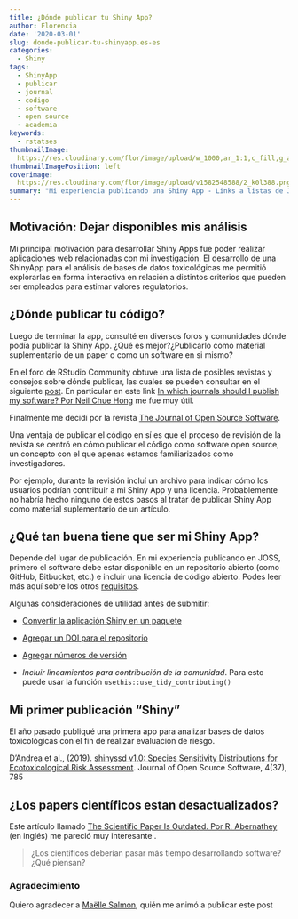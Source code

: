 ```yaml
---
title: ¿Dónde publicar tu Shiny App?
author: Florencia
date: '2020-03-01'
slug: donde-publicar-tu-shinyapp.es-es
categories:
  - Shiny
tags:
  - ShinyApp
  - publicar
  - journal
  - codigo
  - software
  - open source
  - academia
keywords:
  - rstatses
thumbnailImage: 
  https://res.cloudinary.com/flor/image/upload/w_1000,ar_1:1,c_fill,g_auto,e_art:hokusai/v1582548588/2_k0l388.png
thumbnailImagePosition: left
coverimage:
  https://res.cloudinary.com/flor/image/upload/v1582548588/2_k0l388.png
summary: "Mi experiencia publicando una Shiny App - Links a listas de Journals científicos dónde publicar una Shiny App"
---
```


## Motivación: Dejar disponibles mis análisis
Mi principal motivación para desarrollar Shiny Apps fue poder realizar aplicaciones web relacionadas con mi investigación. El desarrollo de una ShinyApp para el análisis de bases de datos toxicológicas me permitió explorarlas en forma interactiva en relación a distintos criterios que pueden ser empleados para estimar valores regulatorios.

## ¿Dónde publicar tu código?
Luego de terminar la app, consulté en diversos foros y comunidades dónde podía publicar la Shiny App. ¿Qué es mejor?¿Publicarlo como material suplementario de un paper o como un software en si mismo? 

En el foro de RStudio Community obtuve una lista de posibles revistas y consejos sobre dónde publicar, las cuales se pueden consultar en el siguiente [post](https://community.rstudio.com/t/can-i-publish-a-shiny-app-in-a-scientific-journal-how-where/6306). En particular en este link [In which journals should I publish my software? Por Neil Chue Hong](https://www.software.ac.uk/which-journals-should-i-publish-my-software) me fue muy útil.

Finalmente me decidí por la revista [The Journal of Open Source Software](https://joss.theoj.org/).

Una ventaja de publicar el código en sí es que el proceso de revisión de la revista se centró en cómo publicar el código como software open source, un concepto con el que apenas estamos familiarizados como investigadores.

Por ejemplo, durante la revisión incluí un archivo para indicar cómo los usuarios podrían contribuir a mi Shiny App y una licencia. Probablemente no habría hecho ninguno de estos pasos al tratar de publicar Shiny App como material suplementario de un artículo. 

## ¿Qué tan buena tiene que ser mi Shiny App?

Depende del lugar de publicación. En mi experiencia publicando en JOSS, primero el software debe estar disponible en un repositorio abierto (como GitHub, Bitbucket, etc.) e incluir una licencia de código abierto. Podes leer más aquí sobre los otros [requisitos](https://joss.readthedocs.io/en/latest/submitting.html#submission-requirements).

Algunas consideraciones de utilidad antes de submitir:

* [Convertir la aplicación Shiny en un paquete](https://support.rstudio.com/hc/en-us/articles/200486488-Developing-Packages-with-RStudio)

* [Agregar un DOI para el repositorio](https://guides.github.com/activities/citable-code/)

* [Agregar números de versión](http://r-pkgs.had.co.nz/release.html)

* *Incluir lineamientos para contribución de la comunidad*. Para esto puede usar la función `usethis::use_tidy_contributing()`

## Mi primer publicación "Shiny" 

El año pasado publiqué una primera app para analizar bases de datos toxicológicas con el fin de realizar evaluación de riesgo.

D’Andrea et al., (2019). [shinyssd v1.0: Species Sensitivity Distributions for Ecotoxicological Risk Assessment](https://joss.theoj.org/papers/10.21105/joss.00785). Journal of Open Source Software,
4(37), 785

## ¿Los papers científicos estan desactualizados?

Este artículo llamado [The Scientific Paper Is Outdated. Por R. Abernathey](https://www.chronicle.com/article/The-Scientific-Paper-Is/248045) (en inglés) me pareció muy interesante .

> ¿Los científicos deberían pasar más tiempo desarrollando software? ¿Qué piensan?

### Agradecimiento
Quiero agradecer a [Maëlle Salmon](https://masalmon.eu/), quién me animó a publicar este post

